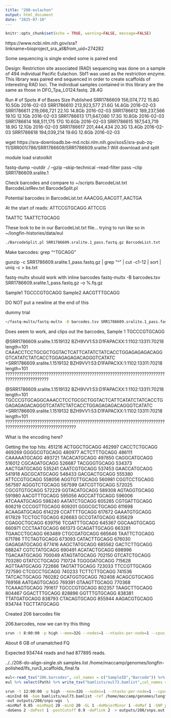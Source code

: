 ```yaml
---
title: "208-eulachon"
output: html_document
date: "2025-07-10"
---
```


```r
knitr::opts_chunk$set(echo = TRUE, warning=FALSE, message=FALSE)
```

https://www.ncbi.nlm.nih.gov/sra?linkname=bioproject_sra_all&from_uid=274282

Some sequencing is single ended some is paired end

Design: Restriction site associated (RAD) sequencing was done on a sample of 494 individual Pacific Eulachon. Sbf1 was used as the restriction enzyme. This library was paired end sequenced in order to create scaffolds of interesting RAD loci. The individual samples contained in this library are the same as those in DFO_Tpa_L0124.fastq. 28.4G


Run	# of Spots	# of Bases	Size	Published
SRR1786609	156,074,772	15.8G	10.5Gb	2016-02-03
SRR1786610	213,923,577	21.6G	14.4Gb	2016-02-03
SRR1786611	219,066,721	22.1G	14.8Gb	2016-02-03
SRR1786612	189,237,566	19.1G	12.1Gb	2016-02-03
SRR1786613	171,647,080	17.3G	10.8Gb	2016-02-03
SRR1786614	168,511,175	17G	10.6Gb	2016-02-03
SRR1786615	187,543,719	18.9G	12.1Gb	2016-02-03
SRR1786617	201,444,434	20.3G	13.4Gb	2016-02-03
SRR1786618	194,039,214	19.6G	12.6Gb	2016-02-03

wget https://sra-downloadb.be-md.ncbi.nlm.nih.gov/sos5/sra-pub-zq-11/SRR001/786/SRR1786609/SRR1786609.sralite.1 
Will download and split

module load sratoolkit

fastq-dump --outdir ./ --gzip --skip-technical --read-filter pass --clip SRR1786609.sralite.1   

Check barcodes and compare to ~/scripts
BarcodeList.txt
BarcodeListRev.txt
BarcodeSplit.pl

Potential barcodes in BarcodeList.txt
AAACGG,AACGTT,AACTGA

At the start of reads:
ATTCCGTGCAGG
ATTCCG

TAATTC
TAATTCTGCAGG

These look to be in our BarcodeList.txt file...
trying to run like so in ~/longfin-histories/data/eul     

```sh
./BarcodeSplit.pl SRR1786609.sralite.1_pass.fastq.gz BarcodeList.txt 
```

Make barcodes:
grep "^\w{6}TGCAGG"

gunzip -c SRR1786609.sralite.1_pass.fastq.gz | grep "^\w\w\w\w\w\wTGCAGG" | cut -c1-12 | sort | uniq -c > bs.txt

fastq-multx should work with inline barcodes
fastq-multx -B barcodes.tsv SRR1786609.sralite.1_pass.fastq.gz -o %.fq.gz

Sample1 TGCCCGTGCAGG
Sample2 AACGTTTGCAGG

DO NOT put a newline at the end of this

dummy trial
```sh
~/fastq-multx/fastq-multx -B barcodes.tsv SRR1786609.sralite.1_pass.fastq.gz -o %.fq.gz
```

Does seem to work, and clips out the barcodes,
Sample 1 TGCCCGTGCAGG

@SRR1786609.sralite.1.1519132 BZH9VV1:53:D1FAPACXX:1:1102:13311:70218 length=101
CAAACCTCCTGCGCTGGTACTCATTCATATCTATCACCTGGAGAGAGACAGGGTCATATCTATCACCTGGAGAGAGACAGGGTCATATC
+SRR1786609.sralite.1.1519132 BZH9VV1:53:D1FAPACXX:1:1102:13311:70218 length=101
?????????????????????????????????????????????????????????????????????????????????????????


@SRR1786609.sralite.1.1519132 BZH9VV1:53:D1FAPACXX:1:1102:13311:70218 length=101
TGCCCGTGCAGGCAAACCTCCTGCGCTGGTACTCATTCATATCTATCACCTGGAGAGAGACAGGGTCATATCTATCACCTGGAGAGAGACAGGGTCATATC
+SRR1786609.sralite.1.1519132 BZH9VV1:53:D1FAPACXX:1:1102:13311:70218 length=101
?????????????????????????????????????????????????????????????????????????????????????????????????????

What is the encoding here?

Getting the top hits:
 451216 ACTGGCTGCAGG
 462997 CACCTCTGCAGG
 469269 GGGGCGTGCAGG
 480977 ACTCTTTGCAGG
 486111 CAAAAATGCAGG
 493721 TACACATGCAGG
 497850 CAGGCATGCAGG
 516012 CGCAGATGCAGG
 526687 TACGGGTGCAGG
 534373 AACTGATGCAGG
 535241 CAATCGTGCAGG
 537453 GAACCATGCAGG
 541918 AGCGCATGCAGG
 548433 GACGACTGCAGG
 555380 ATTCCGTGCAGG
 558056 AGGTGTTGCAGG
 560981 CGGTCCTGCAGG
 567597 AGGGTCTGCAGG
 567599 GATCGTTGCAGG
 572025 CGCGTGTGCAGG
 572229 GGTACATGCAGG
 589308 AGTAGGTGCAGG
 591980 AACGTTTGCAGG
 595056 AGCCATTGCAGG
 596006 ATCAAATGCAGG
 598240 AATATCTGCAGG
 605265 CGTGATTGCAGG
 606219 CCCGGTTGCAGG
 609201 GGGCGCTGCAGG
 611698 ACAAGATGCAGG
 614229 CCATTTTGCAGG
 617672 GAAATGTGCAGG
 617829 TCCTGCTGCAGG
 626683 GCCGTATGCAGG
 635629 CGAGGCTGCAGG
 639756 TCGATTTGCAGG
 645367 GGCAAGTGCAGG
 660971 CCCTAATGCAGG
 661373 GCAGATTGCAGG
 663281 TGAACCTGCAGG
 663489 CTGCGATGCAGG
 665646 TAATTCTGCAGG
 671786 TTCTAGTGCAGG
 673093 CATACTTGCAGG
 676030 GAGAGATGCAGG
 677416 AAGCTATGCAGG
 685562 GACTCTTGCAGG
 688247 CGTCTATGCAGG
 690491 ACATACTGCAGG
 698996 TGACAATGCAGG
 700049 ATAGTATGCAGG
 702150 GTCATCTGCAGG
 703280 GTATCCTGCAGG
 710724 TGGGGATGCAGG
 715628 AGTTAATGCAGG
 722666 TAGTATTGCAGG
 723033 TTCCGTTGCAGG
 727590 CTCGCCTGCAGG
 740233 TCTTCTTGCAGG
 741536 TATCACTGCAGG
 760282 GCATGGTGCAGG
 762408 ACAGCGTGCAGG
 769168 AATGAGTGCAGG
 769391 GTAAGTTGCAGG
 770368 TCAAAGTGCAGG
 791617 TGCCCGTGCAGG
 802357 TAAGCTTGCAGG
 804467 GGACTTTGCAGG
 828896 GGTTTGTGCAGG
 838381 TTATGATGCAGG
 838793 CTACAGTGCAGG
 855944 AAGACGTGCAGG
 934744 TGCTTATGCAGG
 
 Created 206 barcodes file
 
 206.barcodes, now we can try this thing
 
```sh
srun -t 8:00:00 -p high --mem=32G --nodes=1 --ntasks-per-node=1 --cpus-per-task=2 ~/fastq-multx/fastq-multx -B 206.barcodes SRR1786609.sralite.1_pass.fastq.gz -o %.fq.gz
```

About 6 GB of unamatched FQ

Expected 934744 reads and had 877895 reads.

../../208-do-align-single.sh samples.list /home/maccamp/genomes/longfin-polished/lfs_run3_scaffolds_final.fa

```r
eul<-read_tsv("206.barcodes", col_names = c("SampleID","Barcode")) %>% mutate(Path=paste0("data/eul/",SampleID,".sort.bam"))
eul %>% select(Path) %>% write_tsv("bamlists/eul73.bamlist",col_names = FALSE)
```

```sh
srun -t 12:00:00 -p high --mem=32G --nodes=1 --ntasks-per-node=1 --cpus-per-task=12 $HOME/angsd/angsd -nthreads 12 \
-minInd 66 -bam bamlists/eul73.bamlist -ref /home/maccamp/genomes/longfin-polished/lfs_run3_scaffolds_final.fa \
-out outputs/208/snps-wgs  \
-minMaf 0.05 -minMapQ 20 -minQ 20 -GL 1 -doMajorMinor 1 -doMaf 1 -SNP_pval 1e-6 \
-doGeno 2 -doPost 1 -postCutoff 0.9 -doPlink 2  > outputs/208/snps.out 2> outputs/208/snps.err &
```